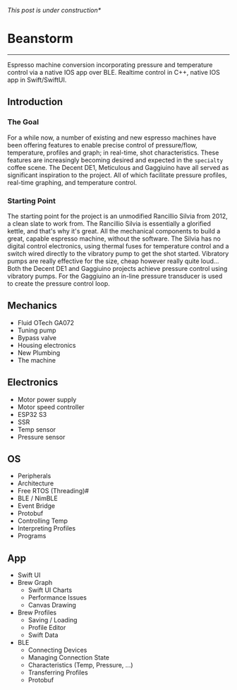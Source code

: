 _This post is under construction\*_

# Beanstorm

---

Espresso machine conversion incorporating pressure and temperature control via a native IOS app over BLE.
Realtime control in C++, native IOS app in Swift/SwiftUI.

## Introduction

### The Goal

For a while now, a number of existing and new espresso machines have been offering features to
enable precise control of pressure/flow, temperature, profiles and graph; in real-time, shot characteristics. These features are
increasingly becoming desired and expected in the `specialty` coffee scene.
The Decent DE1, Meticulous and Gaggiuino have all served as significant inspiration to the project. All of which facilitate pressure profiles, real-time graphing, and
temperature control.

### Starting Point

The starting point for the project is an unmodified Rancillio Silvia from 2012, a clean slate to work from.
The Rancillio Silvia is essentially a glorified kettle, and that's why it's great. All the mechanical components to build
a great, capable espresso machine, without the software. The Silvia has no digital control electronics, using thermal fuses
for temperature control and a switch wired directly to the vibratory pump to get the shot started.
Vibratory pumps are really effective for the size, cheap however really quite loud...
Both the Decent DE1 and Gaggiuino projects achieve pressure control using vibratory pumps.
For the Gaggiuino an in-line pressure transducer is used to create the pressure control loop.

## Mechanics

- Fluid OTech GA072
- Tuning pump
- Bypass valve
- Housing electronics
- New Plumbing
- The machine

## Electronics

- Motor power supply
- Motor speed controller
- ESP32 S3
- SSR
- Temp sensor
- Pressure sensor

## OS

- Peripherals
- Architecture
- Free RTOS (Threading)#
- BLE / NimBLE
- Event Bridge
- Protobuf
- Controlling Temp
- Interpreting Profiles
- Programs

## App

- Swift UI
- Brew Graph
  - Swift UI Charts
  - Performance Issues
  - Canvas Drawing
- Brew Profiles
  - Saving / Loading
  - Profile Editor
  - Swift Data
- BLE
  - Connecting Devices
  - Managing Connection State
  - Characteristics (Temp, Pressure, ...)
  - Transferring Profiles
  - Protobuf
